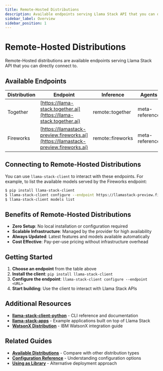 ```yaml
---
title: Remote-Hosted Distributions
description: Available endpoints serving Llama Stack API that you can directly connect to
sidebar_label: Overview
sidebar_position: 1
---
```


# Remote-Hosted Distributions

Remote-Hosted distributions are available endpoints serving Llama Stack API that you can directly connect to.

## Available Endpoints

| Distribution | Endpoint | Inference | Agents | Memory | Safety | Telemetry |
|-------------|----------|-----------|---------|---------|---------|------------|
| Together | [https://llama-stack.together.ai](https://llama-stack.together.ai) | remote::together | meta-reference | remote::weaviate | meta-reference | meta-reference |
| Fireworks | [https://llamastack-preview.fireworks.ai](https://llamastack-preview.fireworks.ai) | remote::fireworks | meta-reference | remote::weaviate | meta-reference | meta-reference |

## Connecting to Remote-Hosted Distributions

You can use `llama-stack-client` to interact with these endpoints. For example, to list the available models served by the Fireworks endpoint:

```bash
$ pip install llama-stack-client
$ llama-stack-client configure --endpoint https://llamastack-preview.fireworks.ai
$ llama-stack-client models list
```

## Benefits of Remote-Hosted Distributions

- **Zero Setup**: No local installation or configuration required
- **Scalable Infrastructure**: Managed by the provider for high availability
- **Always Updated**: Latest features and models available automatically
- **Cost Effective**: Pay-per-use pricing without infrastructure overhead

## Getting Started

1. **Choose an endpoint** from the table above
2. **Install the client**: `pip install llama-stack-client`
3. **Configure the endpoint**: `llama-stack-client configure --endpoint <URL>`
4. **Start building**: Use the client to interact with Llama Stack APIs

## Additional Resources

- **[llama-stack-client-python](https://github.com/meta-llama/llama-stack-client-python/blob/main/docs/cli_reference.md)** - CLI reference and documentation
- **[llama-stack-apps](https://github.com/meta-llama/llama-stack-apps/tree/main)** - Example applications built on top of Llama Stack
- **[WatsonX Distribution](./watsonx)** - IBM WatsonX integration guide

## Related Guides

- **[Available Distributions](../list-of-distributions)** - Compare with other distribution types
- **[Configuration Reference](../configuration)** - Understanding configuration options
- **[Using as Library](../importing-as-library)** - Alternative deployment approach